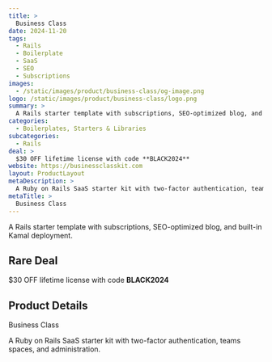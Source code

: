```yaml
---
title: >
  Business Class
date: 2024-11-20
tags:
  - Rails
  - Boilerplate
  - SaaS
  - SEO
  - Subscriptions
images:
  - /static/images/product/business-class/og-image.png
logo: /static/images/product/business-class/logo.png
summary: >
  A Rails starter template with subscriptions, SEO-optimized blog, and built-in Kamal deployment.
categories:
  - Boilerplates, Starters & Libraries
subcategories:
  - Rails
deal: >
  $30 OFF lifetime license with code **BLACK2024**
website: https://businessclasskit.com
layout: ProductLayout
metaDescription: >
  A Ruby on Rails SaaS starter kit with two-factor authentication, teams spaces, and administration.
metaTitle: >
  Business Class
---
```

A Rails starter template with subscriptions, SEO-optimized blog, and built-in Kamal deployment.

## Rare Deal

$30 OFF lifetime license with code **BLACK2024**

## Product Details
Business Class

A Ruby on Rails SaaS starter kit with two-factor authentication, teams spaces, and administration.

